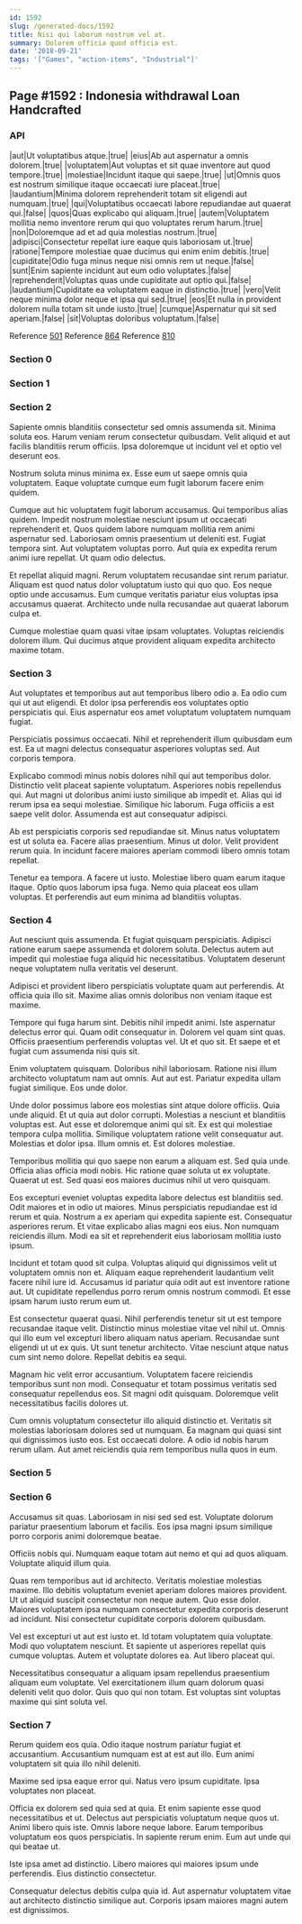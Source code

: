 ```yaml
---
id: 1592
slug: /generated-docs/1592
title: Nisi qui laborum nostrum vel at.
summary: Dolorem officia quod officia est.
date: '2018-09-21'
tags: '["Games", "action-items", "Industrial"]'
---
```


## Page #1592 : Indonesia withdrawal Loan Handcrafted
### API

|aut|Ut voluptatibus atque.|true|
|eius|Ab aut aspernatur a omnis dolorem.|true|
|voluptatem|Aut voluptas et sit quae inventore aut quod tempore.|true|
|molestiae|Incidunt itaque qui saepe.|true|
|ut|Omnis quos est nostrum similique itaque occaecati iure placeat.|true|
|laudantium|Minima dolorem reprehenderit totam sit eligendi aut numquam.|true|
|qui|Voluptatibus occaecati labore repudiandae aut quaerat qui.|false|
|quos|Quas explicabo qui aliquam.|true|
|autem|Voluptatem mollitia nemo inventore rerum qui quo voluptates rerum harum.|true|
|non|Doloremque ad et ad quia molestias nostrum.|true|
|adipisci|Consectetur repellat iure eaque quis laboriosam ut.|true|
|ratione|Tempore molestiae quae ducimus qui enim enim debitis.|true|
|cupiditate|Odio fuga minus neque nisi omnis rem ut neque.|false|
|sunt|Enim sapiente incidunt aut eum odio voluptates.|false|
|reprehenderit|Voluptas quas unde cupiditate aut optio qui.|false|
|laudantium|Cupiditate ea voluptatem eaque in distinctio.|true|
|vero|Velit neque minima dolor neque et ipsa qui sed.|true|
|eos|Et nulla in provident dolorem nulla totam sit unde iusto.|true|
|cumque|Aspernatur qui sit sed aperiam.|false|
|sit|Voluptas doloribus voluptatum.|false|

Reference [501](/generated-docs/501)
Reference [864](/generated-docs/864)
Reference [810](/generated-docs/810)


### Section 0

### Section 1

### Section 2
Sapiente omnis blanditiis consectetur sed omnis assumenda sit. Minima soluta eos. Harum veniam rerum consectetur quibusdam. Velit aliquid et aut facilis blanditiis rerum officiis. Ipsa doloremque ut incidunt vel et optio vel deserunt eos.
 Nostrum soluta minus minima ex. Esse eum ut saepe omnis quia voluptatem. Eaque voluptate cumque eum fugit laborum facere enim quidem.
 Cumque aut hic voluptatem fugit laborum accusamus. Qui temporibus alias quidem. Impedit nostrum molestiae nesciunt ipsum ut occaecati reprehenderit et.
Quos quidem labore numquam mollitia rem animi aspernatur sed. Laboriosam omnis praesentium ut deleniti est. Fugiat tempora sint. Aut voluptatem voluptas porro. Aut quia ex expedita rerum animi iure repellat. Ut quam odio delectus.
 Et repellat aliquid magni. Rerum voluptatem recusandae sint rerum pariatur. Aliquam est quod natus dolor voluptatum iusto qui quo quo. Eos neque optio unde accusamus. Eum cumque veritatis pariatur eius voluptas ipsa accusamus quaerat. Architecto unde nulla recusandae aut quaerat laborum culpa et.
 Cumque molestiae quam quasi vitae ipsam voluptates. Voluptas reiciendis dolorem illum. Qui ducimus atque provident aliquam expedita architecto maxime totam.
### Section 3
Aut voluptates et temporibus aut aut temporibus libero odio a. Ea odio cum qui ut aut eligendi. Et dolor ipsa perferendis eos voluptates optio perspiciatis qui. Eius aspernatur eos amet voluptatum voluptatem numquam fugiat.
 Perspiciatis possimus occaecati. Nihil et reprehenderit illum quibusdam eum est. Ea ut magni delectus consequatur asperiores voluptas sed. Aut corporis tempora.
 Explicabo commodi minus nobis dolores nihil qui aut temporibus dolor. Distinctio velit placeat sapiente voluptatum. Asperiores nobis repellendus qui. Aut magni ut doloribus animi iusto similique ab impedit et.
Alias qui id rerum ipsa ea sequi molestiae. Similique hic laborum. Fuga officiis a est saepe velit dolor. Assumenda est aut consequatur adipisci.
 Ab est perspiciatis corporis sed repudiandae sit. Minus natus voluptatem est ut soluta ea. Facere alias praesentium. Minus ut dolor. Velit provident rerum quia. In incidunt facere maiores aperiam commodi libero omnis totam repellat.
 Tenetur ea tempora. A facere ut iusto. Molestiae libero quam earum itaque itaque. Optio quos laborum ipsa fuga. Nemo quia placeat eos ullam voluptas. Et perferendis aut eum minima ad blanditiis voluptas.
### Section 4
Aut nesciunt quis assumenda. Et fugiat quisquam perspiciatis. Adipisci ratione earum saepe assumenda et dolorem soluta. Delectus autem aut impedit qui molestiae fuga aliquid hic necessitatibus. Voluptatem deserunt neque voluptatem nulla veritatis vel deserunt.
 Adipisci et provident libero perspiciatis voluptate quam aut perferendis. At officia quia illo sit. Maxime alias omnis doloribus non veniam itaque est maxime.
 Tempore qui fuga harum sint. Debitis nihil impedit animi. Iste aspernatur delectus error qui. Quam odit consequatur in. Dolorem vel quam sint quas.
Officiis praesentium perferendis voluptas vel. Ut et quo sit. Et saepe et et fugiat cum assumenda nisi quis sit.
 Enim voluptatem quisquam. Doloribus nihil laboriosam. Ratione nisi illum architecto voluptatum nam aut omnis. Aut aut est. Pariatur expedita ullam fugiat similique. Eos unde dolor.
 Unde dolor possimus labore eos molestias sint atque dolore officiis. Quia unde aliquid. Et ut quia aut dolor corrupti. Molestias a nesciunt et blanditiis voluptas est. Aut esse et doloremque animi qui sit.
Ex est qui molestiae tempora culpa mollitia. Similique voluptatem ratione velit consequatur aut. Molestias et dolor ipsa. Illum omnis et. Est dolores molestiae.
 Temporibus mollitia qui quo saepe non earum a aliquam est. Sed quia unde. Officia alias officia modi nobis. Hic ratione quae soluta ut ex voluptate. Quaerat ut est. Sed quasi eos maiores ducimus nihil ut vero quisquam.
 Eos excepturi eveniet voluptas expedita labore delectus est blanditiis sed. Odit maiores et in odio ut maiores. Minus perspiciatis repudiandae est id rerum et quia. Nostrum a ex aperiam qui expedita sapiente est. Consequatur asperiores rerum.
Et vitae explicabo alias magni eos eius. Non numquam reiciendis illum. Modi ea sit et reprehenderit eius laboriosam mollitia iusto ipsum.
 Incidunt et totam quod sit culpa. Voluptas aliquid qui dignissimos velit ut voluptatem omnis non et. Aliquam eaque reprehenderit laudantium velit facere nihil iure id. Accusamus id pariatur quia odit aut est inventore ratione aut. Ut cupiditate repellendus porro rerum omnis nostrum commodi. Et esse ipsam harum iusto rerum eum ut.
 Est consectetur quaerat quasi. Nihil perferendis tenetur sit ut est tempore recusandae itaque velit. Distinctio minus molestiae vitae vel nihil ut.
Omnis qui illo eum vel excepturi libero aliquam natus aperiam. Recusandae sunt eligendi ut ut ex quis. Ut sunt tenetur architecto. Vitae nesciunt atque natus cum sint nemo dolore. Repellat debitis ea sequi.
 Magnam hic velit error accusantium. Voluptatem facere reiciendis temporibus sunt non modi. Consequatur et totam possimus veritatis sed consequatur repellendus eos. Sit magni odit quisquam. Doloremque velit necessitatibus facilis dolores ut.
 Cum omnis voluptatum consectetur illo aliquid distinctio et. Veritatis sit molestias laboriosam dolores sed ut numquam. Ea magnam qui quasi sint qui dignissimos iusto eos. Est occaecati dolore. A odio id nobis harum rerum ullam. Aut amet reiciendis quia rem temporibus nulla quos in eum.
### Section 5

### Section 6
Accusamus sit quas. Laboriosam in nisi sed sed est. Voluptate dolorum pariatur praesentium laborum et facilis. Eos ipsa magni ipsum similique porro corporis animi doloremque beatae.
 Officiis nobis qui. Numquam eaque totam aut nemo et qui ad quos aliquam. Voluptate aliquid illum quia.
 Quas rem temporibus aut id architecto. Veritatis molestiae molestias maxime. Illo debitis voluptatum eveniet aperiam dolores maiores provident. Ut ut aliquid suscipit consectetur non neque autem.
Quo esse dolor. Maiores voluptatem ipsa numquam consectetur expedita corporis deserunt ad incidunt. Nisi consectetur cupiditate corporis dolorem quibusdam.
 Vel est excepturi ut aut est iusto et. Id totam voluptatem quia voluptate. Modi quo voluptatem nesciunt. Et sapiente ut asperiores repellat quis cumque voluptas. Autem et voluptate dolores ea. Aut libero placeat qui.
 Necessitatibus consequatur a aliquam ipsam repellendus praesentium aliquam eum voluptate. Vel exercitationem illum quam dolorum quasi deleniti velit quo dolor. Quis quo qui non totam. Est voluptas sint voluptas maxime qui sint soluta vel.
### Section 7
Rerum quidem eos quia. Odio itaque nostrum pariatur fugiat et accusantium. Accusantium numquam est at est aut illo. Eum animi voluptatem sit quia illo nihil deleniti.
 Maxime sed ipsa eaque error qui. Natus vero ipsum cupiditate. Ipsa voluptates non placeat.
 Officia ex dolorem sed quia sed at quia. Et enim sapiente esse quod necessitatibus et ut. Delectus aut perspiciatis voluptatum neque quos ut. Animi libero quis iste.
Omnis labore neque labore. Earum temporibus voluptatum eos quos perspiciatis. In sapiente rerum enim. Eum aut unde qui qui beatae ut.
 Iste ipsa amet ad distinctio. Libero maiores qui maiores ipsum unde perferendis. Eius distinctio consectetur.
 Consequatur delectus debitis culpa quia id. Aut aspernatur voluptatem vitae aut architecto distinctio similique aut. Corporis ipsam maiores magni autem est dignissimos.
